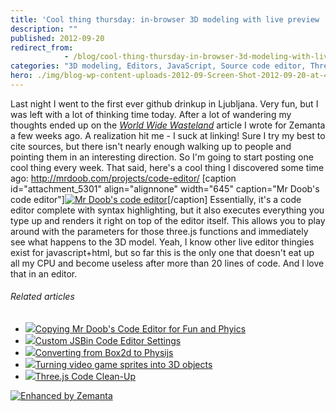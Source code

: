 ```yaml
---
title: 'Cool thing thursday: in-browser 3D modeling with live preview '
description: ""
published: 2012-09-20
redirect_from: 
            - /blog/cool-thing-thursday-in-browser-3d-modeling-with-live-preview/swizec/5296
categories: "3D modeling, Editors, JavaScript, Source code editor, Three.js, Uncategorized"
hero: ./img/blog-wp-content-uploads-2012-09-Screen-Shot-2012-09-20-at-4.13.10-PM-1024x695.png
---
```

Last night I went to the first ever github drinkup in Ljubljana. Very fun, but I was left with a lot of thinking time today. After a lot of wandering my thoughts ended up on the _[World Wide Wasteland](http://www.zemanta.com/blog/world-wide-wasteland/)_ article I wrote for Zemanta a few weeks ago. A realization hit me - I suck at linking! Sure I try my best to cite sources, but there isn&#x27;t nearly enough walking up to people and pointing them in an interesting direction. So I&#x27;m going to start posting one cool thing every week. That said, here&#x27;s a cool thing I discovered some time ago: <http://mrdoob.com/projects/code-editor/> \[caption id=&quot;attachment_5301&quot; align=&quot;alignnone&quot; width=&quot;645&quot; caption=&quot;Mr Doob&#x27;s code editor&quot;][![Mr Doob&#x27;s code editor](./img/blog-wp-content-uploads-2012-09-Screen-Shot-2012-09-20-at-4.13.10-PM-1024x695.png "Mr Doob&#x27;s code editor")](http://swizec.com/blog/wp-content/uploads/2012/09/Screen-Shot-2012-09-20-at-4.13.10-PM.png)\[/caption] Essentially, it&#x27;s a code editor complete with syntax highlighting, but it also executes everything you type up and renders it right on top of the editor itself. This allows you to play around with the parameters for those three.js functions and immediately see what happens to the 3D model. Yeah, I know other live editor thingies exist for javascript+html, but so far this is the only one that doesn&#x27;t eat up all my CPU and become useless after more than 20 lines of code. And I love that in an editor.

###### Related articles

- [![](http://i.zemanta.com/110741877_80_80.jpg)](http://japhr.blogspot.com/2012/09/copying-mr-doobs-code-editor-for-fun.html)[Copying Mr Doob&#x27;s Code Editor for Fun and Phyics](http://japhr.blogspot.com/2012/09/copying-mr-doobs-code-editor-for-fun.html)
- [![](http://i.zemanta.com/111138707_80_80.jpg)](http://www.elijahmanor.com/2012/09/custom-jsbin-code-editor-settings.html)[Custom JSBin Code Editor Settings](http://www.elijahmanor.com/2012/09/custom-jsbin-code-editor-settings.html)
- [![](http://i.zemanta.com/110741878_80_80.jpg)](http://japhr.blogspot.com/2012/09/converting-from-box2d-to-physijs.html)[Converting from Box2d to Physijs](http://japhr.blogspot.com/2012/09/converting-from-box2d-to-physijs.html)
- [![](http://i.zemanta.com/noimg_41_80_80.jpg)](http://hackaday.com/2012/09/19/turning-video-game-sprites-into-3d-objects/)[Turning video game sprites into 3D objects](http://hackaday.com/2012/09/19/turning-video-game-sprites-into-3d-objects/)
- [![](http://i.zemanta.com/112750800_80_80.jpg)](http://japhr.blogspot.com/2012/09/threejs-code-clean-up.html)[Three.js Code Clean-Up](http://japhr.blogspot.com/2012/09/threejs-code-clean-up.html)

[![Enhanced by Zemanta](http://img.zemanta.com/zemified_e.png?x-id=d3a85d38-3421-403f-b4aa-35bc473aae30)](http://www.zemanta.com/?px "Enhanced by Zemanta")